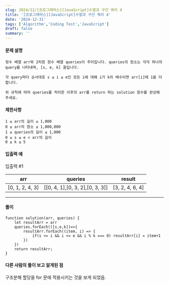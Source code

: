 ```yaml
---
slug: 2024/12/[프로그래머스][JavaScript]수열과 구간 쿼리 4
title: '[프로그래머스][JavaScript]수열과 구간 쿼리 4'
date: '2024-12-31'
tags: ['Algorithm','Coding Test','JavaScript']
draft: false
summary: ''
---
```

#### 문제 설명
    정수 배열 arr와 2차원 정수 배열 queries이 주어집니다. queries의 원소는 각각 하나의 query를 나타내며, [s, e, k] 꼴입니다.
    
    각 query마다 순서대로 s ≤ i ≤ e인 모든 i에 대해 i가 k의 배수이면 arr[i]에 1을 더합니다.
    
    위 규칙에 따라 queries를 처리한 이후의 arr를 return 하는 solution 함수를 완성해 주세요.
#### 제한사항
````
1 ≤ arr의 길이 ≤ 1,000
0 ≤ arr의 원소 ≤ 1,000,000
1 ≤ queries의 길이 ≤ 1,000
0 ≤ s ≤ e < arr의 길이
0 ≤ k ≤ 5
````
#### 입출력 예
입출력 #1

|arr	|queries	|result|
|----|----|-----|
|[0, 1, 2, 4, 3]|	[[0, 4, 1],[0, 3, 2],[0, 3, 3]]|	[3, 2, 4, 6, 4]|
---
#### 풀이
````
function solution(arr, queries) {
    let resultArr = arr
    queries.forEach(([s,e,k])=>{
        resultArr.forEach((item, i) => {
            if(s <= i && i <= e && i % k === 0) resultArr[i] = item+1
        })
    })
    return resultArr;
}
````
#### 다른 사람의 풀이 보고 알게된 점
구조분해 할당을 for 문에 적용시키는 것을 보게 되었음.
